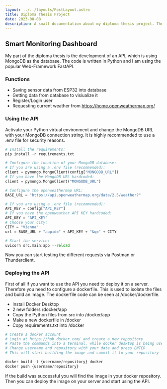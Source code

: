 ```yaml
---
layout: ../../layouts/PostLayout.astro
title: Diploma Thesis Project
date: 2023-08-08
description: A small documentation about my diploma thesis project. The project is about developing a smart monitoring dashboard for a smart home.
---
```


## Smart Monitoring Dashboard

My part of the diploma thesis is the development of an API, which is using MongoDB as the database. The code is written in Python and I am using the popular Web-Framework FastAPI.

### Functions

- Saving sensor data from ESP32 into database
- Getting data from database to visiualize it
- Register/Login user
- Requesting current weather from https://home.openweathermap.org/

### Using the API

Activate your Python virtual environment and change the MongoDB URL with your MongoDB connection string. It is highly recommended to use a .env file for security reasons.

```python
# Install the requirements:
pip install -r requirements.txt

# Configure the location of your MongoDB database:
# If you are using a .env file (recommended):
client = pymongo.MongoClient(config["MONGODB_URL"])
# If you have the MongoDB URL hardcoded:
client = pymongo.MongoClient("MONGODB_URL")

# Configure the openweathermap URL:
BASE_URL = "https://api.openweathermap.org/data/2.5/weather?"

# If you are using a .env file (recommended):
API_KEY = config["API_KEY"]
# If you have the openweather API KEY hardcoded:
API_KEY = "API_KEY"
# Choose your city:
CITY = "Vienna"
url = BASE_URL + "appid=" + API_KEY + "&q=" + CITY

# Start the service:
uvicorn src.main:app --reload
```

Now you can start testing the different requests via Postman or Thunderclient.

### Deploying the API

First of all if you want to use the API you need to deploy it on a server. Therefore you need to configure a dockerfile. This is used to isolate the files and build an image. The dockerfile code can be seen at /docker/dockerfile.

- Install Docker Desktop
- 2 new folders /docker/app
- Copy the Python files from src into /docker/app
- Make a new dockerfile in /docker
- Copy requirements.txt into /docker

```python
# Create a docker account
# Login at https://hub.docker.com/ and create a new repository
# Paste the commands into a terminal, while docker desktop is being used
# Change username and repository with your data and press ENTER
# This will start building the image and commit it to your repository

docker build -t {username/repository} docker
docker push {username/repository}
```

If the build was successful you will find the image in your docker repository. Then you can deploy the image on your server and start using the API.
